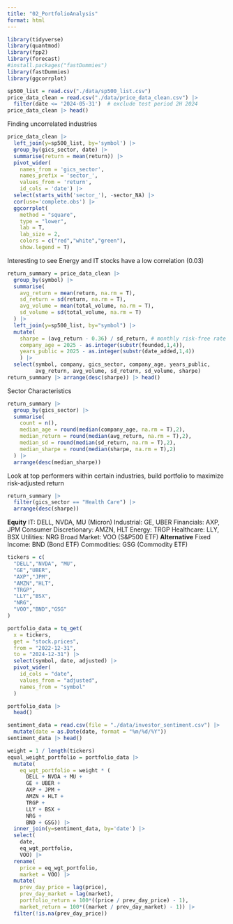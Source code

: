 ```yaml
---
title: "02_PortfolioAnalysis"
format: html
---
```


```r
library(tidyverse)
library(quantmod)
library(fpp2)
library(forecast)
#install.packages("fastDummies")
library(fastDummies)
library(ggcorrplot)
```

```r
sp500_list = read.csv("./data/sp500_list.csv")
price_data_clean = read.csv("./data/price_data_clean.csv") |> 
  filter(date <= '2024-05-31')  # exclude test period 2H 2024
price_data_clean |> head()
```

Finding uncorrelated industries
```r
price_data_clean |> 
  left_join(y=sp500_list, by='symbol') |> 
  group_by(gics_sector, date) |> 
  summarise(return = mean(return)) |> 
  pivot_wider(
    names_from = 'gics_sector', 
    names_prefix = 'sector_',
    values_from = 'return', 
    id_cols = 'date') |> 
  select(starts_with('sector_'), -sector_NA) |> 
  cor(use='complete.obs') |> 
  ggcorrplot(
    method = "square", 
    type = "lower", 
    lab = T, 
    lab_size = 2,
    colors = c("red","white","green"), 
    show.legend = T)
```
Interesting to see Energy and IT stocks have a low correlation (0.03)

```r
return_summary = price_data_clean |> 
  group_by(symbol) |> 
  summarise(
    avg_return = mean(return, na.rm = T),
    sd_return = sd(return, na.rm = T),
    avg_volume = mean(total_volume, na.rm = T),
    sd_volume = sd(total_volume, na.rm = T)
  ) |>   
  left_join(y=sp500_list, by="symbol") |> 
  mutate(
    sharpe = (avg_return - 0.36) / sd_return, # monthly risk-free rate = 0.36%
    company_age = 2025 - as.integer(substr(founded,1,4)),
    years_public = 2025 - as.integer(substr(date_added,1,4))
    ) |> 
  select(symbol, company, gics_sector, company_age, years_public,
         avg_return, avg_volume, sd_return, sd_volume, sharpe)
return_summary |> arrange(desc(sharpe)) |> head()
```

Sector Characteristics
```r
return_summary |> 
  group_by(gics_sector) |> 
  summarise(
    count = n(),
    median_age = round(median(company_age, na.rm = T),2),
    median_return = round(median(avg_return, na.rm = T),2),
    median_sd = round(median(sd_return, na.rm = T),2),
    median_sharpe = round(median(sharpe, na.rm = T),2)
  ) |> 
  arrange(desc(median_sharpe))
```

Look at top performers within certain industries, build portfolio to maximize risk-adjusted return

```r
return_summary |> 
  filter(gics_sector == "Health Care") |> 
  arrange(desc(sharpe))
```

**Equity**
IT: DELL, NVDA, MU (Micron)
Industrial: GE, UBER
Financials: AXP, JPM
Consumer Discretionary: AMZN, HLT
Energy: TRGP
Healthcare: LLY, BSX
Utilities: NRG
Broad Market: VOO (S&P500 ETF)
**Alternative**
Fixed Income: BND (Bond ETF)
Commodities: GSG (Commodity ETF)

```r
tickers = c(
  "DELL","NVDA", "MU",
  "GE","UBER",
  "AXP","JPM",
  "AMZN","HLT",
  "TRGP",
  "LLY","BSX",
  "NRG",
  "VOO","BND","GSG"
)

portfolio_data = tq_get(
  x = tickers, 
  get = "stock.prices", 
  from = "2022-12-31", 
  to = "2024-12-31") |> 
  select(symbol, date, adjusted) |> 
  pivot_wider(
    id_cols = "date",
    values_from = "adjusted",
    names_from = "symbol"
  )

portfolio_data |>
  head()
```

```r
sentiment_data = read.csv(file = "./data/investor_sentiment.csv") |> 
  mutate(date = as.Date(date, format = "%m/%d/%Y"))
sentiment_data |> head()
```


```r
weight = 1 / length(tickers)
equal_weight_portfolio = portfolio_data |> 
  mutate(
    eq_wgt_portfolio = weight * (
      DELL + NVDA + MU +
      GE + UBER +
      AXP + JPM +
      AMZN + HLT +
      TRGP +
      LLY + BSX +
      NRG +
      BND + GSG)) |> 
  inner_join(y=sentiment_data, by='date') |> 
  select(
    date, 
    eq_wgt_portfolio, 
    VOO) |> 
  rename(
    price = eq_wgt_portfolio, 
    market = VOO) |> 
  mutate(
    prev_day_price = lag(price),
    prev_day_market = lag(market),
    portfolio_return = 100*((price / prev_day_price) - 1),
    market_return = 100*((market / prev_day_market) - 1)) |> 
  filter(!is.na(prev_day_price))
```


